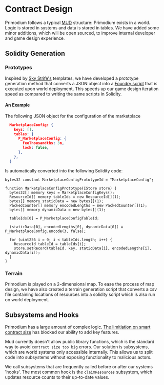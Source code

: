 # Contract Design

Primodium follows a typical [MUD](mud.dev) structure: Primodium exists in a world. Logic is stored in systems and data is stored in tables.
We have added some minor additions, which will be open sourced, to improve internal developer and game design experience.

## Solidity Generation

### Prototypes

Inspired by [Sky Strife's](https://github.com/latticexyz/skystrife-public) templates, we have developed a prototype generation method that converts a JSON object into a [Foundry script](https://book.getfoundry.sh/tutorials/solidity-scripting) that is executed upon world deployment.
This speeds up our game design iteration speed as compared to writing the same scripts in Solidity.

#### An Example

The following JSON object for the configuration of the marketplace

```json
  MarketplaceConfig: {
    keys: [],
    tables: {
      P_MarketplaceConfig: {
        feeThousandths: 3n,
        lock: false,
      },
    },
  }
```

Is automatically converted into the following Solidity code:

```solidity
bytes32 constant MarketplaceConfigPrototypeId = "MarketplaceConfig";

function MarketplaceConfigPrototype(IStore store) {
  bytes32[] memory keys = MarketplaceConfigKeys();
  ResourceId[] memory tableIds = new ResourceId[](1);
  bytes[] memory staticData = new bytes[](1);
  PackedCounter[] memory encodedLengths = new PackedCounter[](1);
  bytes[] memory dynamicData = new bytes[](1);

  tableIds[0] = P_MarketplaceConfigTableId;

  (staticData[0], encodedLengths[0], dynamicData[0]) = P_MarketplaceConfig.encode(3, false);

  for (uint256 i = 0; i < tableIds.length; i++) {
    ResourceId tableId = tableIds[i];
    store.setRecord(tableId, key, staticData[i], encodedLengths[i], dynamicData[i]);
  }
}
```

### Terrain

Primodium is played on a 2-dimensional map.
To ease the process of map design, we have also created a terrain generation script that converts a csv file containing locations of resources into a solidity script which is also run on world deployment.

## Subsystems and Hooks

Primodium has a large amount of complex logic.
[The limitiation on smart contract size](https://eips.ethereum.org/EIPS/eip-170) has blocked our ability to add key features.

Mud currently doesn't allow public library functions, which is the standard way to avoid `contract size too big` errors.
Our solution is subsystems, which are world systems only accessible internally.
This allows us to split code into subsystems without exposing functionality to malicious actors.

We call subsystems that are frequently called before or after our systems 'hooks'. The most common hook is the `claimResources` subsystem, which updates resource counts to their up-to-date values.
